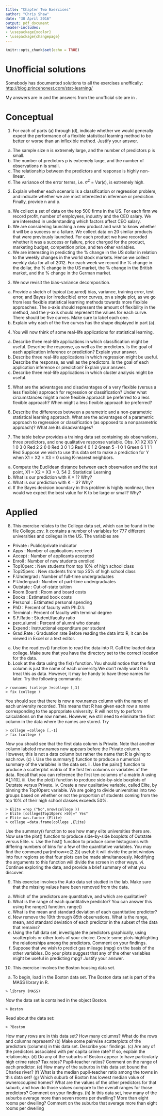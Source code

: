 ```yaml
---
title: "Chapter Two Exercises"
author: "Chris Shaw"
date: "30 April 2016"
output: pdf_document
header-includes:
- \usepackage{xcolor}
- \usepackage{changepage}
---
```


```r
knitr::opts_chunk$set(echo = TRUE)
```

\newenvironment{myanswer}
{\color{blue}\begin{tt}\begin{adjustwidth}{2.5em}{0pt}}
{\end{adjustwidth}\end{tt}}

\newenvironment{theiranswer}
{\color{red}\begin{tt}\begin{adjustwidth}{2.5em}{0pt}\underline{\textbf{Unofficial Solution:}}\newline\newline}
{\end{adjustwidth}\end{tt}}


# Unofficial solutions

Somebody has documented solutions to all the exercises unoffically: [http://blog.princehonest.com/stat-learning/](http://blog.princehonest.com/stat-learning/)

My answers are in \color{blue}\texttt{blue }\normalcolor and the answers from the unofficial site are in \color{red}\texttt{red}\normalcolor.

# Conceptual

1. For each of parts (a) through (d), indicate whether we would generally
expect the performance of a flexible statistical learning method to be
better or worse than an inflexible method. Justify your answer.
(a) The sample size n is extremely large, and the number of predictors
p is small.
(b) The number of predictors p is extremely large, and the number
of observations n is small.
(c) The relationship between the predictors and response is highly
non-linear.
(d) The variance of the error terms, i.e. $\sigma^2$  = Var($\epsilon$), is extremely
high.


\begin{myanswer}
Flexible methods are those which allow a number of different functional forms $f$ to be applied to the input variables $X_1,...,X_p$ to model the output variable $Y$.

(a) If there are a large number $n$ of observations, then the inflexible method will perform better when the number of predictors $p$ is small.  This is because there is a danger of overfitting in an flexible model.  Moreover, the large number of observations will allow an accurate estimate of the small number of predictors with an inflexible model such as linear regression.



(b) don't know

(c) If the relationship between the predictors and the response is highly non-linear, then a flexible method will give better performance

(d) If the variance of the error term is high, this is likely to correlate with a flexible method.  So an inflexible method would be preferable to reduce the variance.


\end{myanswer}



\begin{theiranswer}
1. (a) better - a more flexible approach will fit the data closer and with the
large sample size a better fit than an inflexible approach would be obtained

(b) worse - a flexible method would overfit the small number of observations

(c) better - with more degrees of freedom, a flexible model would obtain a
better fit

(d) worse - flexible methods fit to the noise in the error terms and increase variance

\end{theiranswer}




2. Explain whether each scenario is a classification or regression problem,
and indicate whether we are most interested in inference or prediction.
Finally, provide n and p.
(a) We collect a set of data on the top 500 firms in the US. For each firm we record profit, number of employees, industry and the
CEO salary. We are interested in understanding which factors
affect CEO salary.
(b) We are considering launching a new product and wish to know
whether it will be a success or a failure. We collect data on 20
similar products that were previously launched. For each product
we have recorded whether it was a success or failure, price
charged for the product, marketing budget, competition price,
and ten other variables.
(c) We are interesting in predicting the % change in the US dollar in
relation to the weekly changes in the world stock markets. Hence
we collect weekly data for all of 2012. For each week we record
the % change in the dollar, the % change in the US market,
the % change in the British market, and the % change in the
German market.

\begin{myanswer}
 (a)  CEO salary is a continuous variable, so the problem is one of regression.  It is an inference problem because we are interested in which factors affect the salary.  $n$ is 500 (number of observations) and $p$ is 3 (number of variables which combine to produce the CEO salary)
 
(b)  The success of the project is categorical (success/fail) so this is a classification problem.  It is a prediction problem because we just want to know the outcome, not the relationship between the predictors and the outcome.  $n$ is 20 and $p$ is 13.

(c)  This is a prediction problem because we just want the overall % change.  It is a regression model because weekly % change is a continuous variable.  $n$ is 52 (number of weeks in 2012) and $p$ is 3.

\end{myanswer}

\begin{theiranswer}
2. (a) regression. inference. quantitative output of CEO salary based on CEO
firm's features.
n - 500 firms in the US
p - profit, number of employees, industry

(b) classification. prediction. predicting new product's success or failure.
n - 20 similar products previously launched
p - price charged, marketing budget, comp. price, ten other variables

(c) regression. prediction. quantitative output of % change
n - 52 weeks of 2012 weekly data
p - % change in US market, % change in British market, % change in German market


\end{theiranswer}

3. We now revisit the bias-variance decomposition.
(a) Provide a sketch of typical (squared) bias, variance, training error,
test error, and Bayes (or irreducible) error curves, on a single
plot, as we go from less flexible statistical learning methods
towards more flexible approaches. The x-axis should represent
the amount of flexibility in the method, and the y-axis should
represent the values for each curve. There should be five curves.
Make sure to label each one.
(b) Explain why each of the five curves has the shape displayed in
part (a).

4. You will now think of some real-life applications for statistical learning.
(a) Describe three real-life applications in which classification might
be useful. Describe the response, as well as the predictors. Is the
goal of each application inference or prediction? Explain your
answer.
(b) Describe three real-life applications in which regression might
be useful. Describe the response, as well as the predictors. Is the
goal of each application inference or prediction? Explain your
answer.
(c) Describe three real-life applications in which cluster analysis
might be useful.

5. What are the advantages and disadvantages of a very flexible (versus
a less flexible) approach for regression or classification? Under what
circumstances might a more flexible approach be preferred to a less
flexible approach? When might a less flexible approach be preferred?

6. Describe the differences between a parametric and a non-parametric
statistical learning approach. What are the advantages of a parametric
approach to regression or classification (as opposed to a nonparametric
approach)? What are its disadvantages?

7. The table below provides a training data set containing six observations,
three predictors, and one qualitative response variable.
Obs. X1 X2 X3 Y
1     0  3 0 Red
2     2  0 0 Red
3     0  1 3 Red
4     0  1 2 Green
5    -1  0 1 Green
6     1 1 1 Red
Suppose we wish to use this data set to make a prediction for Y when
X1 = X2 = X3 = 0 using K-nearest neighbors.
(a) Compute the Euclidean distance between each observation and
the test point, X1 = X2 = X3 = 0.
54 2. Statistical Learning
(b) What is our prediction with K = 1? Why?
(c) What is our prediction with K = 3? Why?
(d) If the Bayes decision boundary in this problem is highly nonlinear,
then would we expect the best value for K to be large or
small? Why?

# Applied

8. This exercise relates to the College data set, which can be found in
the file College.csv. It contains a number of variables for 777 different
universities and colleges in the US. The variables are
* Private : Public/private indicator
* Apps : Number of applications received
* Accept : Number of applicants accepted
* Enroll : Number of new students enrolled
* Top10perc : New students from top 10% of high school class
* Top25perc : New students from top 25% of high school class
* F.Undergrad : Number of full-time undergraduates
* P.Undergrad : Number of part-time undergraduates
* Outstate : Out-of-state tuition
* Room.Board : Room and board costs
* Books : Estimated book costs
* Personal : Estimated personal spending
* PhD : Percent of faculty with Ph.D.’s
* Terminal : Percent of faculty with terminal degree
* S.F.Ratio : Student/faculty ratio
* perc.alumni : Percent of alumni who donate
* Expend : Instructional expenditure per student
* Grad.Rate : Graduation rate
Before reading the data into R, it can be viewed in Excel or a text
editor.
(a) Use the read.csv() function to read the data into R. Call the
loaded data college. Make sure that you have the directory set
to the correct location for the data.
(b) Look at the data using the fix() function. You should notice
that the first column is just the name of each university.We don’t
really want R to treat this as data. However, it may be handy to
have these names for later. Try the following commands:
```
> rownames (college )=college [,1]
> fix (college )
```
You should see that there is now a row.names column with the
name of each university recorded. This means that R has given
each row a name corresponding to the appropriate university. R
will not try to perform calculations on the row names. However,
we still need to eliminate the first column in the data where the
names are stored. Try
```
> college =college [,-1]
> fix (college )
```
Now you should see that the first data column is Private. Note
that another column labeled row.names now appears before the
Private column. However, this is not a data column but rather
the name that R is giving to each row.
(c) i. Use the summary() function to produce a numerical summary
of the variables in the data set.
ii. Use the pairs() function to produce a scatterplot matrix of
the first ten columns or variables of the data. Recall that
you can reference the first ten columns of a matrix A using
A[,1:10].
iii. Use the plot() function to produce side-by-side boxplots of
Outstate versus Private.
iv. Create a new qualitative variable, called Elite, by binning
the Top10perc variable. We are going to divide universities
into two groups based on whether or not the proportion
of students coming from the top 10% of their high school
classes exceeds 50%.
```
> Elite =rep ("No",nrow(college ))
> Elite [college$Top10perc >50]=" Yes"
> Elite =as.factor (Elite)
> college =data.frame(college ,Elite)
```
Use the summary() function to see how many elite universities
there are. Now use the plot() function to produce
side-by-side boxplots of Outstate versus Elite.
v. Use the hist() function to produce some histograms with
differing numbers of bins for a few of the quantitative variables.
You may find the command par(mfrow=c(2,2)) useful:
it will divide the print window into four regions so that four
plots can be made simultaneously. Modifying the arguments
to this function will divide the screen in other ways.
vi. Continue exploring the data, and provide a brief summary
of what you discover.

9. This exercise involves the Auto data set studied in the lab. Make sure
that the missing values have been removed from the data.
(a) Which of the predictors are quantitative, and which are qualitative?
(b) What is the range of each quantitative predictor? You can answer
this using the range() function.
range()
(c) What is the mean and standard deviation of each quantitative
predictor?
(d) Now remove the 10th through 85th observations. What is the
range, mean, and standard deviation of each predictor in the
subset of the data that remains?
(e) Using the full data set, investigate the predictors graphically,
using scatterplots or other tools of your choice. Create some plots
highlighting the relationships among the predictors. Comment
on your findings.
(f) Suppose that we wish to predict gas mileage (mpg) on the basis
of the other variables. Do your plots suggest that any of the
other variables might be useful in predicting mpg? Justify your
answer.

10. This exercise involves the Boston housing data set.
(a) To begin, load in the Boston data set. The Boston data set is
part of the MASS library in R.
```
> library (MASS)
```
Now the data set is contained in the object Boston.
```
> Boston
```
Read about the data set:
```
> ?Boston
```
How many rows are in this data set? How many columns? What
do the rows and columns represent?
(b) Make some pairwise scatterplots of the predictors (columns) in
this data set. Describe your findings.
(c) Are any of the predictors associated with per capita crime rate?
If so, explain the relationship.
(d) Do any of the suburbs of Boston appear to have particularly
high crime rates? Tax rates? Pupil-teacher ratios? Comment on
the range of each predictor.
(e) How many of the suburbs in this data set bound the Charles
river?
(f) What is the median pupil-teacher ratio among the towns in this
data set?
(g) Which suburb of Boston has lowest median value of owneroccupied
homes? What are the values of the other predictors
for that suburb, and how do those values compare to the overall
ranges for those predictors? Comment on your findings.
(h) In this data set, how many of the suburbs average more than
seven rooms per dwelling? More than eight rooms per dwelling?
Comment on the suburbs that average more than eight rooms
per dwelling